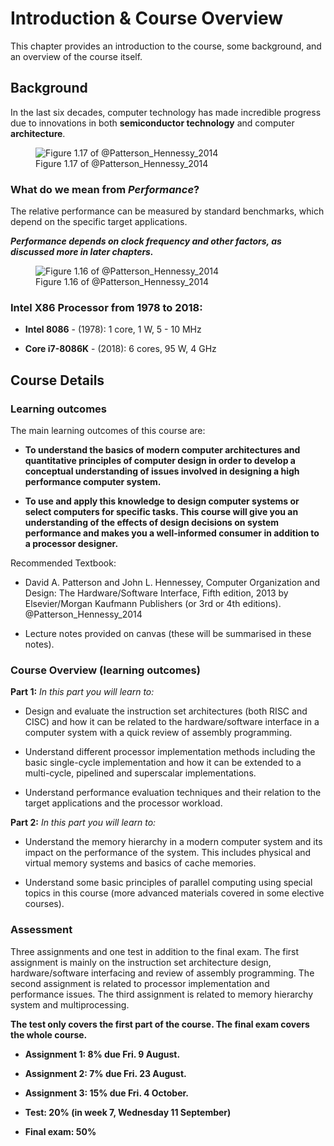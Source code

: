 # Introduction & Course Overview

This chapter provides an introduction to the course, some background, and an overview of the course itself.


## Background


In the last six decades, computer technology has made incredible progress due to innovations in both **semiconductor technology** and computer **architecture**.

![Figure 1.17 of @Patterson_Hennessy_2014](./img/performance-graph.png)

### What do we mean from *Performance*?

The relative performance can be measured by standard benchmarks, which depend on the specific target applications.

***Performance depends on clock frequency and other factors, as discussed more in later chapters.***

![Figure 1.16 of @Patterson_Hennessy_2014](./img/clock-rate-graph.png)

### Intel X86 Processor from 1978 to 2018: 

-   **Intel 8086** - (1978): 1 core, 1 W, 5 - 10 MHz

-   **Core i7-8086K** - (2018): 6 cores, 95 W, 4 GHz



## Course Details


### Learning outcomes

The main learning outcomes of this course are:

-   **To understand the basics of modern computer architectures and quantitative principles of computer design in order to develop a conceptual understanding of issues involved in designing a high performance computer system.**

-   **To use and apply this knowledge to design computer systems or select computers for specific tasks. This course will give you an understanding of the effects of design decisions on system performance and makes you a well-informed consumer in addition to a processor designer.**

Recommended Textbook:

-   David A. Patterson and John L. Hennessey, Computer Organization and Design: The Hardware/Software Interface, Fifth edition, 2013 by Elsevier/Morgan Kaufmann Publishers (or 3rd or 4th editions). @Patterson_Hennessy_2014

-   Lecture notes provided on canvas (these will be summarised in these notes).


### Course Overview (learning outcomes)

**Part 1:** *In this part you will learn to:*

-   Design and evaluate the instruction set architectures (both RISC and CISC) and how it can be related to the hardware/software interface in a computer system with a quick review of assembly programming.

-   Understand different processor implementation methods including the basic single-cycle implementation and how it can be extended to a multi-cycle, pipelined and superscalar implementations.

-   Understand performance evaluation techniques and their relation to the target applications and the processor workload.

**Part 2:** *In this part you will learn to:*

-   Understand the memory hierarchy in a modern computer system and its impact on the performance of the system. This includes physical and virtual memory systems and basics of cache memories.

-   Understand some basic principles of parallel computing using special topics in this course (more advanced materials covered in some elective courses).


### Assessment

Three assignments and one test in addition to the final exam. The first assignment is mainly on the instruction set architecture design, hardware/software interfacing and review of assembly programming. The second assignment is related to processor implementation and performance issues. The third assignment is related to memory hierarchy system and multiprocessing.

**The test only covers the first part of the course. The final exam covers the whole course.**

-   **Assignment 1: 8% due Fri. 9 August.**

-   **Assignment 2: 7% due Fri. 23 August.**

-   **Assignment 3: 15% due Fri. 4 October.**

-   **Test: 20% (in week 7, Wednesday 11 September)**

-   **Final exam: 50%**